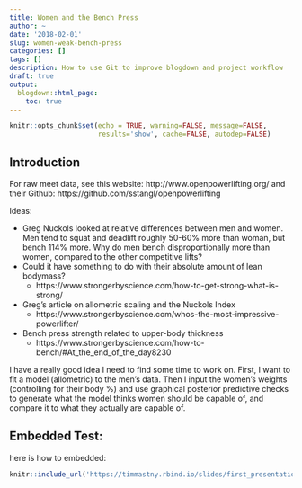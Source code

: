 ```yaml
---
title: Women and the Bench Press
author: ~
date: '2018-02-01'
slug: women-weak-bench-press
categories: []
tags: []
description: How to use Git to improve blogdown and project workflow 
draft: true
output:
  blogdown::html_page:
    toc: true 
---
```


```r
knitr::opts_chunk$set(echo = TRUE, warning=FALSE, message=FALSE, 
                      results='show', cache=FALSE, autodep=FALSE)
```

## Introduction

For raw meet data, see this website: http://www.openpowerlifting.org/ and their Github: https://github.com/sstangl/openpowerlifting


Ideas:

- Greg Nuckols looked at relative differences between men and women. Men tend to squat and deadlift roughly 50-60% more than woman, but bench 114% more. Why do men bench disproportionally more than women, compared to the other competitive lifts?
- Could it have something to do with their absolute amount of lean bodymass?
    - https://www.strongerbyscience.com/how-to-get-strong-what-is-strong/
- Greg's article on allometric scaling and the Nuckols Index
    - https://www.strongerbyscience.com/whos-the-most-impressive-powerlifter/
    
- Bench press strength related to upper-body thickness
    - https://www.strongerbyscience.com/how-to-bench/#At_the_end_of_the_day8230

I have a really good idea I need to find some time to work on. First, I want to fit a model (allometric) to the men's data. Then I input the women's weights (controlling for their body %) and use graphical posterior predictive checks to generate what the model thinks women should be capable of, and compare it to what they actually are capable of.

## Embedded Test:

here is how to embedded:

```r
knitr::include_url('https://timmastny.rbind.io/slides/first_presentation#1')
```





